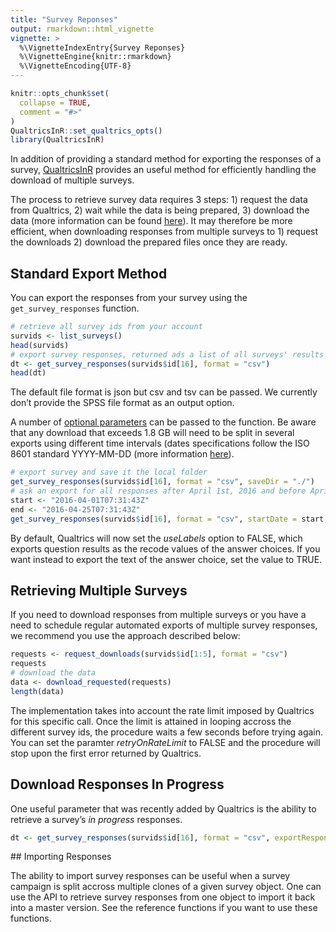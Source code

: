 ```yaml
---
title: "Survey Reponses"
output: rmarkdown::html_vignette
vignette: >
  %\VignetteIndexEntry{Survey Reponses}
  %\VignetteEngine{knitr::rmarkdown}
  %\VignetteEncoding{UTF-8}
---
```


```r
knitr::opts_chunk$set(
  collapse = TRUE,
  comment = "#>"
)
QualtricsInR::set_qualtrics_opts()
library(QualtricsInR)
```

In addition of providing a standard method for exporting the responses of a survey, [QualtricsInR](https://github.com/ppssphysics/QualtricsInR) provides an useful method for efficiently handling the download of multiple surveys.

The process to retrieve survey data requires 3 steps: 1) request the data from Qualtrics, 2) wait while the data is being prepared, 3) download the data (more information can be found [here](https://api.qualtrics.com/docs/getting-survey-responses-new)). It may therefore be more efficient, when downloading responses from multiple surveys to 1) request the downloads 2) download the prepared files once they are ready.

## Standard Export Method

You can export the responses from your survey using the `get_survey_responses` function.

```r
# retrieve all survey ids from your account
survids <- list_surveys()
head(survids)
# export survey responses, returned ads a list of all surveys' results
dt <- get_survey_responses(survids$id[16], format = "csv")
head(dt)
```

The default file format is json but csv and tsv can be passed. We currently don't provide the SPSS file format as an output option.

A number of [optional parameters](https://api.qualtrics.com/docs/getting-survey-responses-new) can be passed to the function. Be aware that any download that exceeds 1.8 GB will need to be split in several exports using different time intervals (dates specifications follow the ISO 8601 standard YYYY-MM-DD (more information [here](https://api.qualtrics.com/docs/dates-and-times)).

```r
# export survey and save it the local folder
get_survey_responses(survids$id[16], format = "csv", saveDir = "./")
# ask an export for all responses after April 1st, 2016 and before April 25 2016
start <- "2016-04-01T07:31:43Z"
end <- "2016-04-25T07:31:43Z"
get_survey_responses(survids$id[16], format = "csv", startDate = start, endDate = end)
```

By default, Qualtrics will now set the *useLabels* option to FALSE, which exports question results as the recode values of the answer choices. If you want instead to export the text of the answer choice, set the value to TRUE.

## Retrieving Multiple Surveys

If you need to download responses from multiple surveys or you have a need to schedule regular automated exports of multiple survey responses, we recommend you use the approach described below:

```r
requests <- request_downloads(survids$id[1:5], format = "csv")
requests
# download the data
data <- download_requested(requests)
length(data)
```

The implementation takes into account the rate limit imposed by Qualtrics for this specific call. Once the limit is attained in looping accross the different survey ids, the procedure waits a few seconds before trying again. You can set the paramter *retryOnRateLimit* to FALSE and the procedure will stop upon the first error returned by Qualtrics.

## Download Responses In Progress

One useful parameter that was recently added by Qualtrics is the ability to retrieve a survey's *in progress* responses.

```r
dt <- get_survey_responses(survids$id[16], format = "csv", exportResponsesInProgress = TRUE)
```

## Importing Responses

The ability to import survey responses can be useful when a survey campaign is split accross multiple clones of a given survey object. One can use the API to retrieve survey responses 
from one object to import it back into a master version. See the reference functions if you want to use these functions.